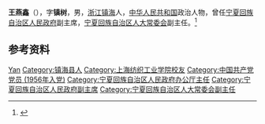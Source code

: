 '''王燕鑫'''（{{bd|1929年|}}），字'''镇树'''，男，[[浙江|浙江]][[镇海|镇海]]人，[[中华人民共和国|中华人民共和国]]政治人物，曾任[[宁夏回族自治区人民政府|宁夏回族自治区人民政府]]副主席，[[宁夏回族自治区人大常委会|宁夏回族自治区人大常委会]]副主任。<ref>{{cite book|title=宁夏百科全书|author=《宁夏百科全书》编纂委员会编|publisher=宁夏人民出版社|year=1998|isbn=|location=|page=}}</ref>

== 参考资料 ==
{{reflist}}

{{中国人物小作品}}

{{Authority control}}
{{DEFAULTSORT:Wang王}}
[[Category:王姓|Yan]]
[[Category:镇海县人|Category:镇海县人]]
[[Category:上海纺织工业学院校友|Category:上海纺织工业学院校友]]
[[Category:中国共产党党员_(1956年入党)|Category:中国共产党党员 (1956年入党)]]
[[Category:宁夏回族自治区人民政府办公厅主任|Category:宁夏回族自治区人民政府办公厅主任]]
[[Category:宁夏回族自治区人民政府副主席|Category:宁夏回族自治区人民政府副主席]]
[[Category:宁夏回族自治区人大常委会副主任|Category:宁夏回族自治区人大常委会副主任]]